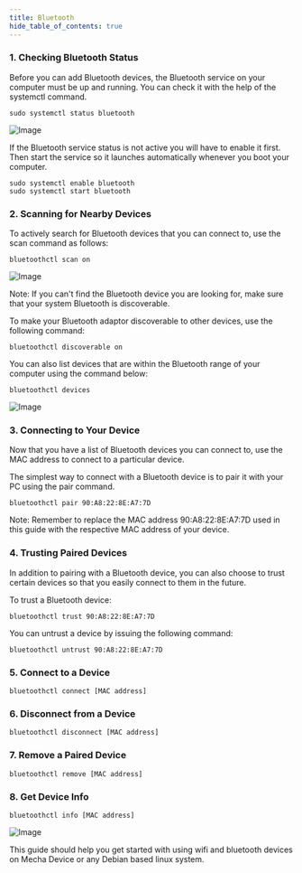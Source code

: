 ```yaml
---
title: Bluetooth
hide_table_of_contents: true
---
```


### 1. Checking Bluetooth Status
Before you can add Bluetooth devices, the Bluetooth service on your computer must be up and running. You can check it with the help of the systemctl command.

```
sudo systemctl status bluetooth
```

![Image](./btstatus.png)

If the Bluetooth service status is not active you will have to enable it first. Then start the service so it launches automatically whenever you boot your computer.

```
sudo systemctl enable bluetooth
sudo systemctl start bluetooth
```

### 2. Scanning for Nearby Devices
To actively search for Bluetooth devices that you can connect to, use the scan command as follows:

```
bluetoothctl scan on
```

![Image](./scanning.png)


Note: If you can't find the Bluetooth device you are looking for, make sure that your system Bluetooth is discoverable.

To make your Bluetooth adaptor discoverable to other devices, use the following command:

```
bluetoothctl discoverable on
```



You can also list devices that are within the Bluetooth range of your computer using the command below:

```
bluetoothctl devices
```

![Image](./btdevices.png)

### 3. Connecting to Your Device
Now that you have a list of Bluetooth devices you can connect to, use the MAC address to connect to a particular device.

The simplest way to connect with a Bluetooth device is to pair it with your PC using the pair command.

```
bluetoothctl pair 90:A8:22:8E:A7:7D
```

Note: Remember to replace the MAC address 90:A8:22:8E:A7:7D used in this guide with the respective MAC address of your device.

### 4. Trusting Paired Devices
In addition to pairing with a Bluetooth device, you can also choose to trust certain devices so that you easily connect to them in the future.

To trust a Bluetooth device:

```
bluetoothctl trust 90:A8:22:8E:A7:7D
```

You can untrust a device by issuing the following command:

```
bluetoothctl untrust 90:A8:22:8E:A7:7D
```

### 5. Connect to a Device
```
bluetoothctl connect [MAC address]
```

### 6. Disconnect from a Device
```
bluetoothctl disconnect [MAC address]
```

### 7. Remove a Paired Device
```
bluetoothctl remove [MAC address]
```

### 8. Get Device Info
```
bluetoothctl info [MAC address]
```
![Image](./btinfo.png)

This guide should help you get started with using wifi and bluetooth devices on Mecha Device or any Debian based linux system.